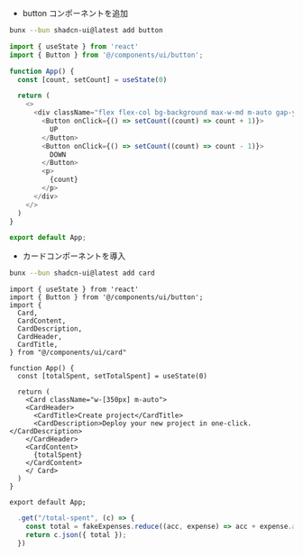 - button コンポーネントを追加

```sh
bunx --bun shadcn-ui@latest add button
```

```ts filename="App.tsx"
import { useState } from 'react'
import { Button } from '@/components/ui/button';

function App() {
  const [count, setCount] = useState(0)

  return (
    <>
      <div className="flex flex-col bg-background max-w-md m-auto gap-y-5">
        <Button onClick={() => setCount((count) => count + 1)}>
          UP
        </Button>
        <Button onClick={() => setCount((count) => count - 1)}>
          DOWN
        </Button>
        <p>
          {count}
        </p>
      </div>
    </>
  )
}

export default App;
```


- カードコンポーネントを導入

```sh
bunx --bun shadcn-ui@latest add card
```

```tsx filename="App.tsx"
import { useState } from 'react'
import { Button } from '@/components/ui/button';
import {
  Card,
  CardContent,
  CardDescription,
  CardHeader,
  CardTitle,
} from "@/components/ui/card"

function App() {
  const [totalSpent, setTotalSpent] = useState(0)

  return (
    <Card className="w-[350px] m-auto">
    <CardHeader>
      <CardTitle>Create project</CardTitle>
      <CardDescription>Deploy your new project in one-click.</CardDescription>
    </CardHeader>
    <CardContent>
      {totalSpent}
    </CardContent>
    </ Card>
  )
}

export default App;

```


```ts
  .get("/total-spent", (c) => {
    const total = fakeExpenses.reduce((acc, expense) => acc + expense.amount, 0);
    return c.json({ total });
  })

```